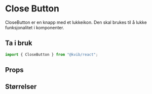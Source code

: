 
<Meta of={CloseButtonStories} />

# Close Button

CloseButton er en knapp med et lukkeikon. Den skal brukes til å lukke funksjonalitet i komponenter.

## Ta i bruk

```jsx
import { CloseButton } from "@kvib/react";
```

## Props

<Canvas of={CloseButtonStories.CloseButton} />
<Controls of={CloseButtonStories.CloseButton} />

## Størrelser

<Canvas of={CloseButtonStories.CloseButtonSizes} />
